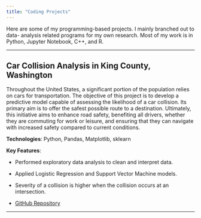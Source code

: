 ```yaml
---
title: "Coding Projects"
---
```


Here are some of my programming-based projects. I mainly branched out to data-
analysis related programs for my own research. Most of my work is in Python, 
Jupyter Notebook, C++, and R.

---

## Car Collision Analysis in King County, Washington

Throughout the United States, a significant portion of the population relies on cars for transportation. The objective of this project is to develop a predictive model capable of assessing the likelihood of a car collision. Its primary aim is to offer the safest possible route to a destination. Ultimately, this initiative aims to enhance road safety, benefiting all drivers, whether they are commuting for work or leisure, and ensuring that they can navigate with increased safety compared to current conditions.


**Technologies**: Python, Pandas, Matplotlib, sklearn

**Key Features**:

- Performed exploratory data analysis to clean and interpret data.
- Applied Logistic Regression and Support Vector Machine models.
- Severity of a collision is higher when the collision occurs at an intersection.


- [GitHub Repository](https://github.com/willm625/Coursera_Capstone)


---

